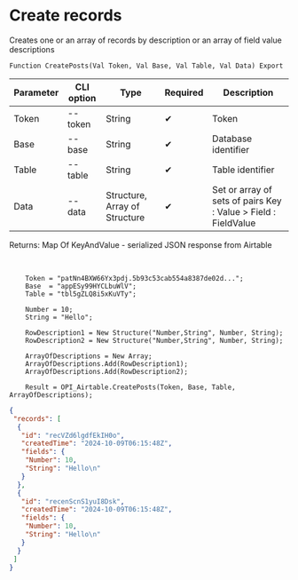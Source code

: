 ﻿---
sidebar_position: 3
---


# Create records
 Creates one or an array of records by description or an array of field value descriptions



`Function CreatePosts(Val Token, Val Base, Val Table, Val Data) Export`

  | Parameter | CLI option | Type | Required | Description |
  |-|-|-|-|-|
  | Token | --token | String | &#x2714; | Token |
  | Base | --base | String | &#x2714; | Database identifier |
  | Table | --table | String | &#x2714; | Table identifier |
  | Data | --data | Structure, Array of Structure | &#x2714; | Set or array of sets of pairs Key : Value > Field : FieldValue |

  
  Returns:  Map Of KeyAndValue - serialized JSON response from Airtable

<br/>




```bsl title="Code example"
    Token = "patNn4BXW66Yx3pdj.5b93c53cab554a8387de02d...";
    Base  = "appESy99HYCLbuWlV";
    Table = "tbl5gZLQ8i5xKuVTy";

    Number = 10;
    String = "Hello";

    RowDescription1 = New Structure("Number,String", Number, String);
    RowDescription2 = New Structure("Number,String", Number, String);

    ArrayOfDescriptions = New Array;
    ArrayOfDescriptions.Add(RowDescription1);
    ArrayOfDescriptions.Add(RowDescription2);

    Result = OPI_Airtable.CreatePosts(Token, Base, Table, ArrayOfDescriptions);
```
 



```json title="Result"
{
 "records": [
  {
   "id": "recVZd6lgdfEkIH0o",
   "createdTime": "2024-10-09T06:15:48Z",
   "fields": {
    "Number": 10,
    "String": "Hello\n"
   }
  },
  {
   "id": "recenScnS1yuI8Dsk",
   "createdTime": "2024-10-09T06:15:48Z",
   "fields": {
    "Number": 10,
    "String": "Hello\n"
   }
  }
 ]
}
```
